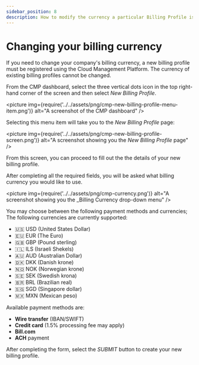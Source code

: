 ```yaml
---
sidebar_position: 8
description: How to modify the currency a particular Billing Profile is billed in.
---
```


# Changing your billing currency

If you need to change your company's billing currency, a new billing profile must be registered using the Cloud Management Platform. The currency of existing billing profiles cannot be changed.

From the CMP dashboard, select the three vertical dots icon in the top right-hand corner of the screen and then select _New Billing Profile_.

<picture
  img={require('../../assets/png/cmp-new-billing-profile-menu-item.png')}
  alt="A screenshot of the CMP dashboard"
/>

Selecting this menu item will take you to the _New Billing Profile_ page:

<picture
  img={require('../../assets/png/cmp-new-billing-profile-screen.png')}
  alt="A screenshot showing you the _New Billing Profile_ page"
/>

From this screen, you can proceed to fill out the the details of your new billing profile.

After completing all the required fields, you will be asked what billing currency you would like to use.

<picture
  img={require('../../assets/png/cmp-currency.png')}
  alt="A screenshot showing you the _Billing Currency drop-down menu"
/>

You may choose between the following payment methods and currencies; The following currencies are currently supported:

- &#127482;&#127480; USD (United States Dollar)
- &#127466;&#127482; EUR (The Euro)
- &#127468;&#127463; GBP (Pound sterling)
- &#127470;&#127473; ILS (Israeli Shekels)
- &#127462;&#127482; AUD (Australian Dollar)
- &#127465;&#127472; DKK (Danish krone)
- &#127475;&#127476; NOK (Norwegian krone)
- &#127480;&#127466; SEK (Swedish krona)
- &#127463;&#127479; BRL (Brazilian real)
- &#127480;&#127468; SGD (Singapore dollar)
- &#127474;&#127485; MXN (Mexican peso)

Available payment methods are:

- **Wire transfer** (IBAN/SWIFT)
- **Credit card** (1.5% processing fee may apply)
- **Bill.com**
- **ACH** payment

After completing the form, select the _SUBMIT_ button to create your new billing profile.

